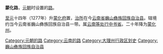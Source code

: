 '''蒙化路'''，[[元朝|元朝]]时设置的[[路_(行政区划)|路]]。

[[至元_(忽必烈)|至元]]十四年（1277年）升[[蒙化府|蒙化府]]置，[[治所|治所]]在今[[云南省|云南省]][[巍山彝族回族自治县|巍山彝族回族自治县]]。辖境约当今云南省巍山彝族回族自治县一带。属[[云南等处行中书省|云南等处行中书省]]。二十年降为[[蒙化州|蒙化州]]。 

{{元朝行政区划小作品}}
[[Category:元朝的路|Category:元朝的路]]
[[Category:云南的路|Category:云南的路]]
[[Category:大理州行政区划史|Category:大理州行政区划史]]
[[Category:巍山彝族回族自治县|Category:巍山彝族回族自治县]]